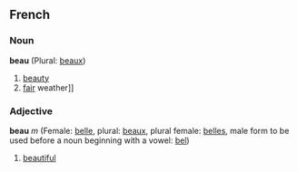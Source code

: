 ==French==
===Noun===
'''beau''' (Plural: [[beaux]])

# [[beauty]]
# [[fair]] weather]]

===Adjective===
'''beau''' ''m'' (Female: [[belle]], plural: [[beaux]], plural female: [[belles]], male form to be used before a noun beginning with a vowel: [[bel]])

# [[beautiful]]